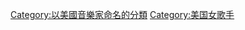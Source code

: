 {{sisterlinks|wikt=no|commons=Category:Lana Del Rey|v=no|voy=no|n=no|s=no|b=no}}
{{Cat main|拉娜·德雷}}
{{DEFAULTSORT:Del Rey, Lana}}
[[Category:以美國音樂家命名的分類|Category:以美國音樂家命名的分類]]
[[Category:美国女歌手|Category:美国女歌手]]